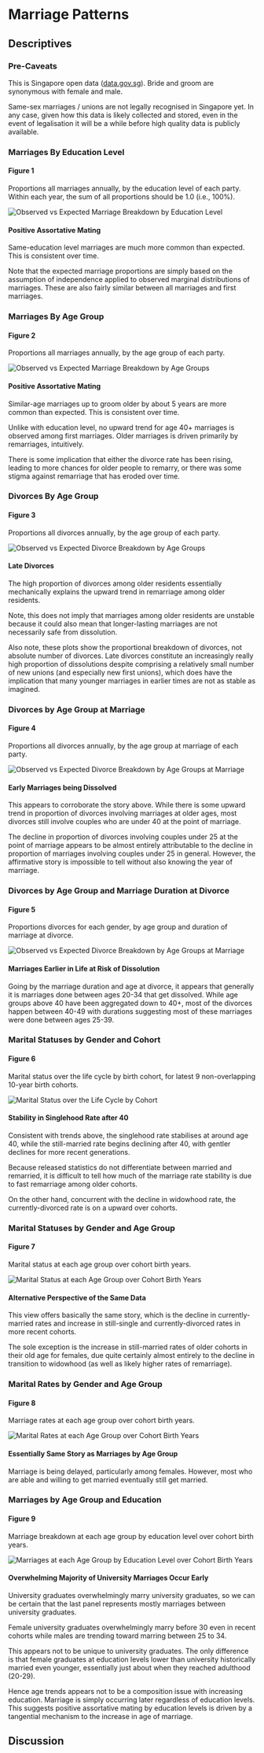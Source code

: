 #   Marriage Patterns

##  Descriptives

### Pre-Caveats

This is Singapore open data ([data.gov.sg](https://data.gov.sg)).
Bride and groom are synonymous with female and male.

Same-sex marriages / unions are not legally recognised in Singapore yet.
In any case, given how this data is likely collected and stored,
even in the event of legalisation it will be a while before high quality data is publicly available.

### Marriages By Education Level

####    Figure 1

Proportions all marriages annually, 
by the education level of each party.
Within each year, the sum of all proportions should be 1.0 (i.e., 100%).

![Observed vs Expected Marriage Breakdown by Education Level](/marriages/education_all.svg)

####    Positive Assortative Mating

Same-education level marriages are much more common than expected.
This is consistent over time.

Note that the expected marriage proportions are simply based on the assumption of independence
applied to observed marginal distributions of marriages.
These are also fairly similar between all marriages and first marriages.

### Marriages By Age Group

####    Figure 2

Proportions all marriages annually, 
by the age group of each party.

![Observed vs Expected Marriage Breakdown by Age Groups](/marriages/agegroup_all.svg)

####    Positive Assortative Mating

Similar-age marriages up to groom older by about 5 years are more common than expected.
This is consistent over time.

Unlike with education level, no upward trend for age 40+ marriages is observed among first marriages.
Older marriages is driven primarily by remarriages, intuitively.

There is some implication that either the divorce rate has been rising, leading to more chances for older people to remarry,
or there was some stigma against remarriage that has eroded over time.

### Divorces By Age Group

####    Figure 3

Proportions all divorces annually, 
by the age group of each party.

![Observed vs Expected Divorce Breakdown by Age Groups](/divorces/agegroup_all.svg)

####    Late Divorces

The high proportion of divorces among older residents essentially mechanically explains the upward trend in remarriage among older residents.

Note, this does not imply that marriages among older residents are unstable
because it could also mean that longer-lasting marriages are not necessarily safe from dissolution.

Also note, these plots show the proportional breakdown of divorces,
not absolute number of divorces.
Late divorces constitute an increasingly really high proportion of dissolutions
despite comprising a relatively small number of new unions (and especially new first unions),
which does have the implication that many younger marriages in earlier times are not as stable as imagined.

### Divorces by Age Group at Marriage

####    Figure 4

Proportions all divorces annually, 
by the age group at marriage of each party.

![Observed vs Expected Divorce Breakdown by Age Groups at Marriage](/divorces/agegroup_at_marriage.svg)

####    Early Marriages being Dissolved

This appears to corroborate the story above.
While there is some upward trend in proportion of divorces involving marriages at older ages, 
most divorces still involve couples who are under 40 at the point of marriage.

The decline in proportion of divorces involving couples under 25 at the point of marriage
appears to be almost entirely attributable to the decline in proportion of marriages involving couples under 25 in general.
However, the affirmative story is impossible to tell without also knowing the year of marriage.

### Divorces by Age Group and Marriage Duration at Divorce

####    Figure 5

Proportions divorces for each gender, by age group and duration of marriage at divorce.

![Observed vs Expected Divorce Breakdown by Age Groups at Marriage](/divorces/duration_all.svg)

####    Marriages Earlier in Life at Risk of Dissolution

Going by the marriage duration and age at divorce, 
it appears that generally it is marriages done between ages 20-34 that get dissolved.
While age groups above 40 have been aggregated down to 40+, 
most of the divorces happen between 40-49
with durations suggesting most of these marriages were done between ages 25-39.

### Marital Statuses by Gender and Cohort

####    Figure 6

Marital status over the life cycle by birth cohort,
for latest 9 non-overlapping 10-year birth cohorts.

![Marital Status over the Life Cycle by Cohort](/marital_status/cohort_all.svg)

####    Stability in Singlehood Rate after 40

Consistent with trends above, the singlehood rate stabilises at around age 40,
while the still-married rate begins declining after 40, with gentler declines for more recent generations.

Because released statistics do not differentiate between married and remarried,
it is difficult to tell how much of the marriage rate stability is due to fast remarriage among older cohorts.

On the other hand, concurrent with the decline in widowhood rate, 
the currently-divorced rate is on a upward over cohorts.

### Marital Statuses by Gender and Age Group

####    Figure 7

Marital status at each age group over cohort birth years.

![Marital Status at each Age Group over Cohort Birth Years](/marital_status/agegroup_all.svg)

####    Alternative Perspective of the Same Data

This view offers basically the same story, which is the decline in currently-married rates 
and increase in still-single and currently-divorced rates in more recent cohorts.

The sole exception is the increase in still-married rates of older cohorts in their old age for females,
due quite certainly almost entirely to the decline in transition to widowhood 
(as well as likely higher rates of remarriage).

### Marital Rates by Gender and Age Group

####    Figure 8

Marriage rates at each age group over cohort birth years.

![Marital Rates at each Age Group over Cohort Birth Years](/marriages/rate_all.svg)

####    Essentially Same Story as Marriages by Age Group

Marriage is being delayed, particularly among females.
However, most who are able and willing to get married eventually still get married.

### Marriages by Age Group and Education

####    Figure 9

Marriage breakdown at each age group by education level over cohort birth years.

![Marriages at each Age Group by Education Level over Cohort Birth Years](/marriages/age_educ_all.svg)

####    Overwhelming Majority of University Marriages Occur Early

University graduates overwhelmingly marry university graduates,
so we can be certain that the last panel represents mostly marriages between university graduates.

Female university graduates overwhelmingly marry before 30 even in recent cohorts
while males are trending toward marring between 25 to 34.

This appears not to be unique to university graduates.
The only difference is that female graduates at education levels lower than university
historically married even younger, essentially just about when they reached adulthood (20-29).

Hence age trends appears not to be a composition issue with increasing education.
Marriage is simply occurring later regardless of education levels.
This suggests positive assortative mating by education levels is driven by a tangential mechanism
to the increase in age of marriage.

##  Discussion
